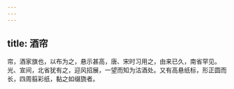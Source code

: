```yaml
---
---
---
```

title: 酒帘
---



帘，酒家旗也，以布为之，悬示甚高，唐、宋时习用之，由来已久，南省罕见。光、宣间，北省犹有之，迎风招展，一望而知为沽酒处。又有高悬纸标，形正圆而长，四周翦彩纸，黏之如缀旒者。